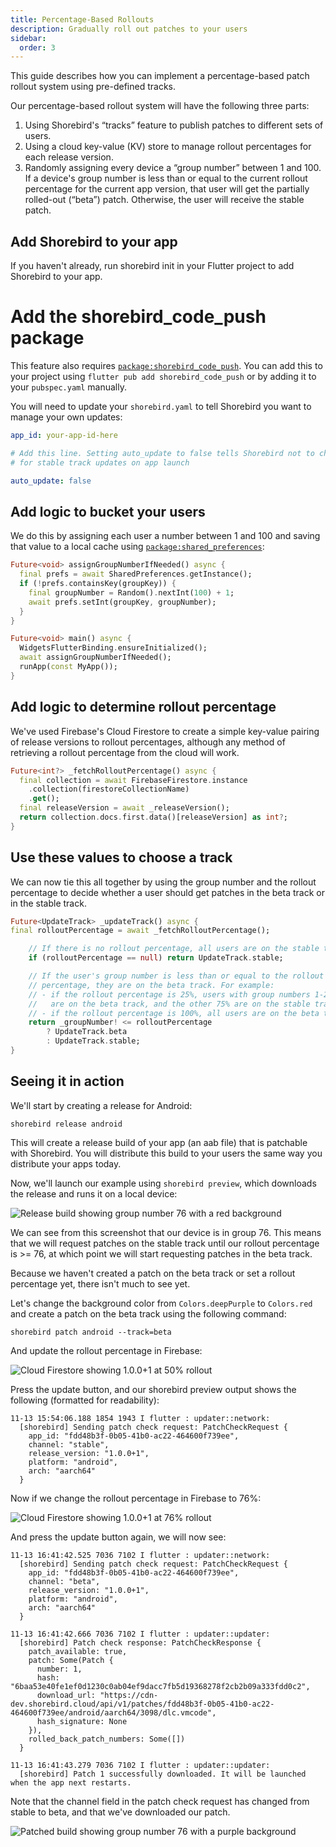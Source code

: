 ```yaml
---
title: Percentage-Based Rollouts
description: Gradually roll out patches to your users
sidebar:
  order: 3
---
```


This guide describes how you can implement a percentage-based patch rollout
system using pre-defined tracks.

Our percentage-based rollout system will have the following three parts:

1. Using Shorebird's “tracks” feature to publish patches to different sets of
   users.
1. Using a cloud key-value (KV) store to manage rollout percentages for each
   release version.
1. Randomly assigning every device a “group number” between 1 and 100. If a
   device's group number is less than or equal to the current rollout percentage
   for the current app version, that user will get the partially rolled-out
   (“beta”) patch. Otherwise, the user will receive the stable patch.

## Add Shorebird to your app

If you haven't already, run shorebird init in your Flutter project to add
Shorebird to your app.

# Add the shorebird_code_push package

This feature also requires [`package:shorebird_code_push`](https://pub.dev/packages/shorebird_code_push). You can add this to
your project using `flutter pub add shorebird_code_push` or by adding it to your
`pubspec.yaml` manually.

You will need to update your `shorebird.yaml` to tell Shorebird you want to
manage your own updates:

```yaml
app_id: your-app-id-here

# Add this line. Setting auto_update to false tells Shorebird not to check
# for stable track updates on app launch

auto_update: false
```

## Add logic to bucket your users

We do this by assigning each user a number between 1 and 100 and saving that
value to a local cache using
[`package:shared_preferences`](https://pub.dev/packages/shared_preferences):

```dart
Future<void> assignGroupNumberIfNeeded() async {
  final prefs = await SharedPreferences.getInstance();
  if (!prefs.containsKey(groupKey)) {
    final groupNumber = Random().nextInt(100) + 1;
    await prefs.setInt(groupKey, groupNumber);
  }
}

Future<void> main() async {
  WidgetsFlutterBinding.ensureInitialized();
  await assignGroupNumberIfNeeded();
  runApp(const MyApp());
}
```

## Add logic to determine rollout percentage

We've used Firebase's Cloud Firestore to create a simple key-value pairing of
release versions to rollout percentages, although any method of retrieving a
rollout percentage from the cloud will work.

```dart
Future<int?> _fetchRolloutPercentage() async {
  final collection = await FirebaseFirestore.instance
    .collection(firestoreCollectionName)
    .get();
  final releaseVersion = await _releaseVersion();
  return collection.docs.first.data()[releaseVersion] as int?;
}
```

## Use these values to choose a track

We can now tie this all together by using the group number and the rollout
percentage to decide whether a user should get patches in the beta track or in
the stable track.

```dart
Future<UpdateTrack> _updateTrack() async {
final rolloutPercentage = await _fetchRolloutPercentage();

    // If there is no rollout percentage, all users are on the stable track.
    if (rolloutPercentage == null) return UpdateTrack.stable;

    // If the user's group number is less than or equal to the rollout
    // percentage, they are on the beta track. For example:
    // - if the rollout percentage is 25%, users with group numbers 1-25
    //   are on the beta track, and the other 75% are on the stable track.
    // - if the rollout percentage is 100%, all users are on the beta track.
    return _groupNumber! <= rolloutPercentage
        ? UpdateTrack.beta
        : UpdateTrack.stable;
}
```

## Seeing it in action

We'll start by creating a release for Android:

```
shorebird release android
```

This will create a release build of your app (an aab file) that is patchable
with Shorebird. You will distribute this build to your users the same way you
distribute your apps today.

Now, we'll launch our example using `shorebird preview`, which downloads the
release and runs it on a local device:

![Release build showing group number 76 with a red background](https://github.com/user-attachments/assets/b82c3e48-c2b0-4c91-8c8f-58fe475a4439)

We can see from this screenshot that our device is in group 76. This means that
we will request patches on the stable track until our rollout percentage is >=
76, at which point we will start requesting patches in the beta track.

Because we haven't created a patch on the beta track or set a rollout percentage
yet, there isn't much to see yet.

Let's change the background color from `Colors.deepPurple` to `Colors.red` and
create a patch on the beta track using the following command:

```
shorebird patch android --track=beta
```

And update the rollout percentage in Firebase:

![Cloud Firestore showing 1.0.0+1 at 50% rollout](https://github.com/user-attachments/assets/378eefbc-7299-4d7c-a9d4-7dd08957a596)

Press the update button, and our shorebird preview output shows the following
(formatted for readability):

```
11-13 15:54:06.188 1854 1943 I flutter : updater::network:
  [shorebird] Sending patch check request: PatchCheckRequest {
    app_id: "fdd48b3f-0b05-41b0-ac22-464600f739ee",
    channel: "stable",
    release_version: "1.0.0+1",
    platform: "android",
    arch: "aarch64"
  }
```

Now if we change the rollout percentage in Firebase to 76%:

![Cloud Firestore showing 1.0.0+1 at 76% rollout](https://github.com/user-attachments/assets/28adc8ae-8eb2-4770-b79d-1143bc1e2632)

And press the update button again, we will now see:

```
11-13 16:41:42.525 7036 7102 I flutter : updater::network:
  [shorebird] Sending patch check request: PatchCheckRequest {
    app_id: "fdd48b3f-0b05-41b0-ac22-464600f739ee",
    channel: "beta",
    release_version: "1.0.0+1",
    platform: "android",
    arch: "aarch64"
  }

11-13 16:41:42.666 7036 7102 I flutter : updater::updater:
  [shorebird] Patch check response: PatchCheckResponse {
    patch_available: true,
    patch: Some(Patch {
      number: 1,
      hash: "6baa53e40fe1ef0d1230c0ab04ef9dacc7fb5d19368278f2cb2b09a333fdd0c2",
      download_url: "https://cdn-dev.shorebird.cloud/api/v1/patches/fdd48b3f-0b05-41b0-ac22-464600f739ee/android/aarch64/3098/dlc.vmcode",
      hash_signature: None
    }),
    rolled_back_patch_numbers: Some([])
  }

11-13 16:41:43.279 7036 7102 I flutter : updater::updater:
  [shorebird] Patch 1 successfully downloaded. It will be launched when the app next restarts.
```

Note that the channel field in the patch check request has changed from stable
to beta, and that we've downloaded our patch.

![Patched build showing group number 76 with a purple background](https://github.com/user-attachments/assets/cfcc1010-5475-456a-ad25-d9415d1b5ca6)
